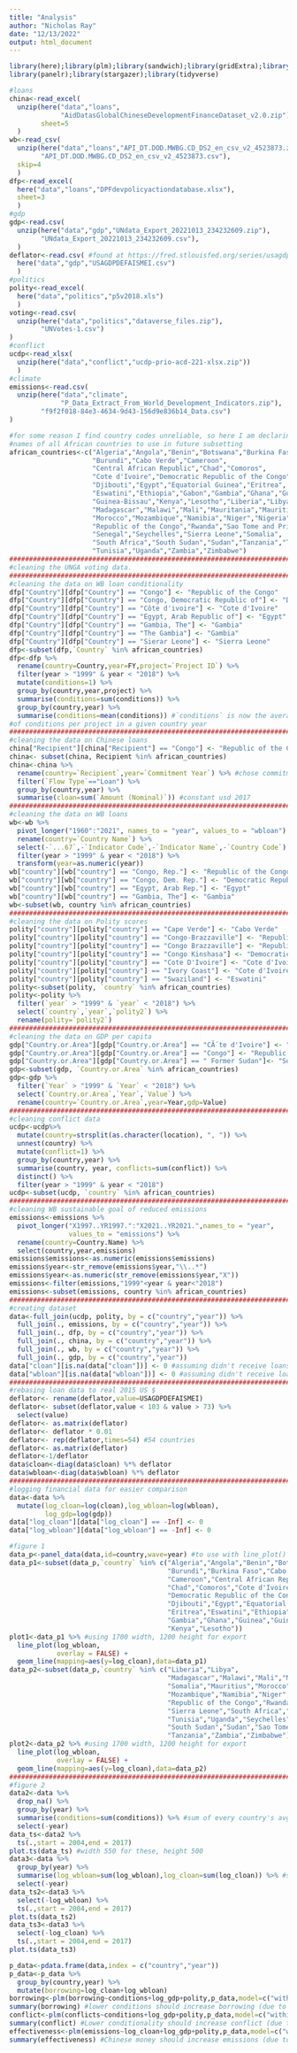 ```yaml
---
title: "Analysis"
author: "Nicholas Ray"
date: "12/13/2022"
output: html_document
---
```

<!-- Loading relevant libraries. -->
```r
library(here);library(plm);library(sandwich);library(gridExtra);library(readxl);
library(panelr);library(stargazer);library(tidyverse)
```

<!-- Loading relevant data. -->
```r
#loans
china<-read_excel(
  unzip(here("data","loans",
             "AidDatasGlobalChineseDevelopmentFinanceDataset_v2.0.zip")),
        sheet=5
  )
wb<-read_csv(
  unzip(here("data","loans","API_DT.DOD.MWBG.CD_DS2_en_csv_v2_4523873.zip"),
        "API_DT.DOD.MWBG.CD_DS2_en_csv_v2_4523873.csv"),
  skip=4
  )
dfp<-read_excel(
  here("data","loans","DPFdevpolicyactiondatabase.xlsx"),
  sheet=3
  )
#gdp
gdp<-read.csv(
  unzip(here("data","gdp","UNdata_Export_20221013_234232609.zip"),
        "UNdata_Export_20221013_234232609.csv"),
  )
deflator<-read.csv( #found at https://fred.stlouisfed.org/series/usagdpdefaismei
  here("data","gdp","USAGDPDEFAISMEI.csv")
  )
#politics
polity<-read_excel(
  here("data","politics","p5v2018.xls")
  )
voting<-read.csv(
  unzip(here("data","politics","dataverse_files.zip"),
        "UNVotes-1.csv")
)
#conflict
ucdp<-read_xlsx(
  unzip(here("data","conflict","ucdp-prio-acd-221-xlsx.zip"))
  )
#climate
emissions<-read.csv(
  unzip(here("data","climate",
             "P_Data_Extract_From_World_Development_Indicators.zip"),
        "f9f2f018-84e3-4634-9d43-156d9e836b14_Data.csv")
)
```

<!-- Cleaning data. -->
```r
#for some reason I find country codes unreliable, so here I am declaring the
#names of all African countries to use in future subsetting
african_countries<-c("Algeria","Angola","Benin","Botswana","Burkina Faso",
                     "Burundi","Cabo Verde","Cameroon",
                     "Central African Republic","Chad","Comoros",
                     "Cote d'Ivoire","Democratic Republic of the Congo",
                     "Djibouti","Egypt","Equatorial Guinea","Eritrea",
                     "Eswatini","Ethiopia","Gabon","Gambia","Ghana","Guinea",
                     "Guinea-Bissau","Kenya","Lesotho","Liberia","Libya",
                     "Madagascar","Malawi","Mali","Mauritania","Mauritius",
                     "Morocco","Mozambique","Namibia","Niger","Nigeria",
                     "Republic of the Congo","Rwanda","Sao Tome and Principe",
                     "Senegal","Seychelles","Sierra Leone","Somalia",
                     "South Africa","South Sudan","Sudan","Tanzania","Togo",
                     "Tunisia","Uganda","Zambia","Zimbabwe")
################################################################################
#cleaning the UNGA voting data.
################################################################################
#cleaning the data on WB loan conditionality
dfp["Country"][dfp["Country"] == "Congo"] <- "Republic of the Congo"
dfp["Country"][dfp["Country"] == "Congo, Democratic Republic of"] <- "Democratic Republic of the Congo"
dfp["Country"][dfp["Country"] == "Côte d'ivoire"] <- "Cote d'Ivoire"
dfp["Country"][dfp["Country"] == "Egypt, Arab Republic of"] <- "Egypt"
dfp["Country"][dfp["Country"] == "Gambia, The"] <- "Gambia"
dfp["Country"][dfp["Country"] == "The Gambia"] <- "Gambia"
dfp["Country"][dfp["Country"] == "Sierar Leone"] <- "Sierra Leone"
dfp<-subset(dfp,`Country` %in% african_countries)
dfp<-dfp %>%
  rename(country=Country,year=FY,project=`Project ID`) %>%
  filter(year > "1999" & year < "2018") %>%
  mutate(conditions=1) %>%
  group_by(country,year,project) %>%
  summarise(conditions=sum(conditions)) %>%
  group_by(country,year) %>%
  summarise(conditions=mean(conditions)) #`conditions` is now the average number
#of conditions per project in a given country year
################################################################################
#cleaning the data on Chinese loans
china["Recipient"][china["Recipient"] == "Congo"] <- "Republic of the Congo"
china<- subset(china, Recipient %in% african_countries)
china<-china %>%
  rename(country=`Recipient`,year=`Commitment Year`) %>% #chose commitment year as `year`, maybe controversial
  filter(`Flow Type`=="Loan") %>%
  group_by(country,year) %>%
  summarise(cloan=sum(`Amount (Nominal)`)) #constant usd 2017
################################################################################
#cleaning the data on WB loans
wb<-wb %>%
  pivot_longer("1960":"2021", names_to = "year", values_to = "wbloan") %>%
  rename(country=`Country Name`) %>%
  select(-`...67`,-`Indicator Code`,-`Indicator Name`,-`Country Code`) %>%
  filter(year > "1999" & year < "2018") %>%
  transform(year=as.numeric(year))
wb["country"][wb["country"] == "Congo, Rep."] <- "Republic of the Congo"
wb["country"][wb["country"] == "Congo, Dem. Rep."] <- "Democratic Republic of the Congo"
wb["country"][wb["country"] == "Egypt, Arab Rep."] <- "Egypt"
wb["country"][wb["country"] == "Gambia, The"] <- "Gambia"
wb<-subset(wb, country %in% african_countries)
################################################################################
#cleaning the data on Polity scores
polity["country"][polity["country"] == "Cape Verde"] <- "Cabo Verde"
polity["country"][polity["country"] == "Congo-Brazzaville"] <- "Republic of the Congo"
polity["country"][polity["country"] == "Congo Brazzaville"] <- "Republic of the Congo"
polity["country"][polity["country"] == "Congo Kinshasa"] <- "Democratic Republic of the Congo"
polity["country"][polity["country"] == "Cote D'Ivoire"] <- "Cote d'Ivoire"
polity["country"][polity["country"] == "Ivory Coast"] <- "Cote d'Ivoire"
polity["country"][polity["country"] == "Swaziland"] <- "Eswatini"
polity<-subset(polity, `country` %in% african_countries)
polity<-polity %>%
  filter(`year` > "1999" & `year` < "2018") %>%
  select(`country`,`year`,`polity2`) %>%
  rename(polity=`polity2`)
################################################################################
#cleaning the data on GDP per capita
gdp["Country.or.Area"][gdp["Country.or.Area"] == "CÃ´te d'Ivoire"] <- "Cote d'Ivoire"
gdp["Country.or.Area"][gdp["Country.or.Area"] == "Congo"] <- "Republic of the Congo"
gdp["Country.or.Area"][gdp["Country.or.Area"] == " Former Sudan"]<- "South Sudan"
gdp<-subset(gdp, `Country.or.Area` %in% african_countries)
gdp<-gdp %>%
  filter(`Year` > "1999" & `Year` < "2018") %>%
  select(`Country.or.Area`,`Year`,`Value`) %>%
  rename(country=`Country.or.Area`,year=Year,gdp=Value)
################################################################################
#cleaning conflict data
ucdp<-ucdp%>%
  mutate(country=strsplit(as.character(location), ", ")) %>%
  unnest(country) %>%
  mutate(conflict=1) %>%
  group_by(country,year) %>%
  summarise(country, year, conflicts=sum(conflict)) %>%
  distinct() %>%
  filter(year > "1999" & year < "2018")
ucdp<-subset(ucdp, `country` %in% african_countries)
################################################################################
#cleaning WB sustainable goal of reduced emissions
emissions<-emissions %>%
  pivot_longer("X1997..YR1997.":"X2021..YR2021.",names_to = "year",
               values_to = "emissions") %>%
  rename(country=Country.Name) %>%
  select(country,year,emissions)
emissions$emissions<-as.numeric(emissions$emissions)
emissions$year<-str_remove(emissions$year,"\\..*")
emissions$year<-as.numeric(str_remove(emissions$year,"X"))
emissions<-filter(emissions,"1999"<year & year<"2018")
emissions<-subset(emissions, country %in% african_countries)
################################################################################
#creating dataset
data<-full_join(ucdp, polity, by = c("country","year")) %>%
  full_join(., emissions, by = c("country","year")) %>%
  full_join(., dfp, by = c("country","year")) %>%
  full_join(., china, by = c("country","year")) %>%
  full_join(., wb, by = c("country","year")) %>%
  full_join(., gdp, by = c("country","year"))
data["cloan"][is.na(data["cloan"])] <- 0 #assuming didn't receive loans if NA
data["wbloan"][is.na(data["wbloan"])] <- 0 #assuming didn't receive loans if NA
################################################################################
#rebasing loan data to real 2015 US $
deflator<- rename(deflator,value=USAGDPDEFAISMEI)
deflator<- subset(deflator,value < 103 & value > 73) %>%
  select(value)
deflator<- as.matrix(deflator)
deflator<- deflator * 0.01
deflator<- rep(deflator,times=54) #54 countries
deflator<- as.matrix(deflator)
deflator<-1/deflator
data$cloan<-diag(data$cloan) %*% deflator
data$wbloan<-diag(data$wbloan) %*% deflator
################################################################################
#logging financial data for easier comparison
data<-data %>%
  mutate(log_cloan=log(cloan),log_wbloan=log(wbloan),
         log_gdp=log(gdp))
data["log_cloan"][data["log_cloan"] == -Inf] <- 0
data["log_wbloan"][data["log_wbloan"] == -Inf] <- 0
```

<!-- Making figures. -->
```r
#figure 1
data_p<-panel_data(data,id=country,wave=year) #to use with line_plot()
data_p1<-subset(data_p,`country` %in% c("Algeria","Angola","Benin","Botswana",
                                        "Burundi","Burkina Faso","Cabo Verde",
                                        "Cameroon","Central African Republic",
                                        "Chad","Comoros","Cote d'Ivoire",
                                        "Democratic Republic of the Congo",
                                        "Djibouti","Egypt","Equatorial Guinea",
                                        "Eritrea","Eswatini","Ethiopia","Gabon",
                                        "Gambia","Ghana","Guinea","Guinea-Bissau",
                                        "Kenya","Lesotho"))
plot1<-data_p1 %>% #using 1700 width, 1200 height for export
  line_plot(log_wbloan,
            overlay = FALSE) +
  geom_line(mapping=aes(y=log_cloan),data=data_p1)
data_p2<-subset(data_p,`country` %in% c("Liberia","Libya",
                                        "Madagascar","Malawi","Mali","Mauritania",
                                        "Somalia","Mauritius","Morocco",
                                        "Mozambique","Namibia","Niger","Nigeria",
                                        "Republic of the Congo","Rwanda","Senegal",
                                        "Sierra Leone","South Africa","Togo",
                                        "Tunisia","Uganda","Seychelles",
                                        "South Sudan","Sudan","Sao Tome and Principe",
                                        "Tanzania","Zambia","Zimbabwe"))
plot2<-data_p2 %>% #using 1700 width, 1200 height for export
  line_plot(log_wbloan,
            overlay = FALSE) +
  geom_line(mapping=aes(y=log_cloan),data=data_p2)
################################################################################
#figure 2
data2<-data %>%
  drop_na() %>%
  group_by(year) %>%
  summarise(conditions=sum(conditions)) %>% #sum of every country's avg conditions per project in a given year
  select(-year)
data_ts<-data2 %>%
  ts(.,start = 2004,end = 2017)
plot.ts(data_ts) #width 550 for these, height 500
data3<-data %>%
  group_by(year) %>%
  summarise(log_wbloan=sum(log_wbloan),log_cloan=sum(log_cloan)) %>% #sum of every country's avg conditions per project in a given year
  select(-year)
data_ts2<-data3 %>%
  select(-log_wbloan) %>%
  ts(.,start = 2004,end = 2017)
plot.ts(data_ts2)
data_ts3<-data3 %>%
  select(-log_cloan) %>%
  ts(.,start = 2004,end = 2017)
plot.ts(data_ts3)
```

<!-- Conducting empirical analysis. -->
```r
p_data<-pdata.frame(data,index = c("country","year"))
p_data<-p_data %>%
  group_by(country,year) %>%
  mutate(borrowing=log_cloan+log_wbloan)
borrowing<-plm(borrowing~conditions+log_gdp+polity,p_data,model=c("within"))
summary(borrowing) #lower conditions should increase borrowing (due to taking Chinese loans to reduce conditions)
conflict<-plm(conflicts~conditions+log_gdp+polity,p_data,model=c("within"))
summary(conflict) #Lower conditionality should increase conflict (due to implied presence of Chinese debt)
effectiveness<-plm(emissions~log_cloan+log_gdp+polity,p_data,model=c("within"))
summary(effectiveness) #Chinese money should increase emissions (due to decreased effectiveness of WB conditions)
```